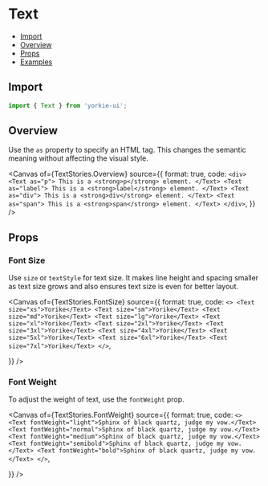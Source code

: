 # Text


<Meta of={TextStories} />

- [Import](#import)
- [Overview](#overview)
- [Props](#props)
- [Examples](#examples)

## Import

```jsx
import { Text } from 'yorkie-ui';
```

## Overview

Use the `as` property to specify an HTML tag. This changes the semantic meaning without affecting the visual style.

<Canvas
  of={TextStories.Overview}
  source={{
    format: true,
    code: `
      <div>
      <Text as="p">
        This is a <strong>p</strong> element.
      </Text>
      <Text as="label">
        This is a <strong>label</strong> element.
      </Text>
      <Text as="div">
        This is a <strong>div</strong> element.
      </Text>
      <Text as="span">
        This is a <strong>span</strong> element.
      </Text>
    </div>
    `,
  }}
/>

## Props

<Controls />

### Font Size

Use `size` or `textStyle` for text size. It makes line height and spacing smaller as text size grows and also ensures text size is even for better layout.

<Canvas
  of={TextStories.FontSize}
  source={{
    format: true,
    code: `
     <>
        <Text size="xs">Yorike</Text>
        <Text size="sm">Yorike</Text>
        <Text size="md">Yorike</Text>
        <Text size="lg">Yorike</Text>
        <Text size="xl">Yorike</Text>
        <Text size="2xl">Yorike</Text>
        <Text size="3xl">Yorike</Text>
        <Text size="4xl">Yorike</Text>
        <Text size="5xl">Yorike</Text>
        <Text size="6xl">Yorike</Text>
        <Text size="7xl">Yorike</Text>
    </>
    `,

}}
/>

### Font Weight

To adjust the weight of text, use the `fontWeight` prop.

<Canvas
  of={TextStories.FontWeight}
  source={{
    format: true,
    code: `
     <>
        <Text fontWeight="light">Sphinx of black quartz, judge my vow.</Text>
        <Text fontWeight="normal">Sphinx of black quartz, judge my vow.</Text>
        <Text fontWeight="medium">Sphinx of black quartz, judge my vow.</Text>
        <Text fontWeight="semibold">Sphinx of black quartz, judge my vow.</Text>
        <Text fontWeight="bold">Sphinx of black quartz, judge my vow.</Text>
    </>
    `,

}}
/>
